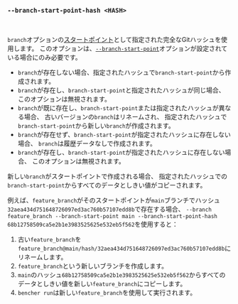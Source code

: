 ### `--branch-start-point-hash <HASH>`

<br />

`branch`オプションの[スタートポイント][start point]として指定された完全なGitハッシュを使用します。
このオプションは、[`--branch-start-point`][branch start point]オプションが設定されている場合にのみ必要です。

- `branch`が存在しない場合、指定されたハッシュで`branch-start-point`から作成されます。
- `branch`が存在し、`branch-start-point`と指定されたハッシュが同じ場合、
  このオプションは無視されます。
- `branch`が既に存在し、`branch-start-point`または指定されたハッシュが異なる場合、
  古いバージョンの`branch`はリネームされ、
  指定されたハッシュで`branch-start-point`から新しい`branch`が作成されます。
- `branch`が存在せず、`branch-start-point`が指定されたハッシュに存在しない場合、
  `branch`は履歴データなしで作成されます。
- `branch`が存在し、`branch-start-point`が指定されたハッシュに存在しない場合、
  このオプションは無視されます。

新しい`branch`がスタートポイントで作成される場合、
指定されたハッシュでの`branch-start-point`からすべてのデータとしきい値がコピーされます。

例えば、`feature_branch`がそのスタートポイントが`main`ブランチでハッシュ`32aea434d751648726097ed3ac760b57107edd8b`で存在する場合、
`--branch feature_branch --branch-start-point main --branch-start-point-hash 68b12758509ca5e2b1e3983525625e532eb5f562`を使用すると：

1. 古い`feature_branch`を`feature_branch@main/hash/32aea434d751648726097ed3ac760b57107edd8b`にリネームします。
2. `feature_branch`という新しいブランチを作成します。
3. `main`のハッシュ`68b12758509ca5e2b1e3983525625e532eb5f562`からすべてのデータとしきい値を新しい`feature_branch`にコピーします。
4. `bencher run`は新しい`feature_branch`を使用して実行されます。

[start point]: /ja/docs/explanation/benchmarking/#start-point

[branch start point]: #--branch-start-point-branch